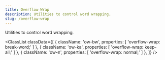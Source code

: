 ```yaml
---
title: Overflow Wrap
description: Utilities to control word wrapping.
slug: /overflow-wrap
---
```



Utilities to control word wrapping.

<ClassList
  classData={[
    {
      className: 'ow-bw',
      properties: [
        'overflow-wrap: break-word;'
      ]
    },
    {
      className: 'ow-ka',
      properties: [
        'overflow-wrap: keep-all;'
      ]
    },
    {
      className: 'ow-n',
      properties: [
        'overflow-wrap: normal;'
      ]
    },
  ]}
/>